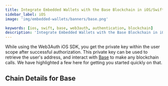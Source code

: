 ```yaml
---
title: Integrate Embedded Wallets with the Base Blockchain in iOS/Swift Applications
sidebar_label: iOS
image: 'img/embedded-wallets/banners/base.png'

keywords: [ios, swift, base, web3auth, authentication, blockchain]
description: 'Integrate Embedded Wallets with the Base Blockchain in iOS/Swift Applications | Embedded Wallets'
---
```



While using the Web3Auth iOS SDK, you get the private key within the user scope after successful authorization. This private key can be used to retrieve the user's address, and interact with [Base](https://base.org/) to make any blockchain calls. We have highlighted a few here for getting you started quickly on that.

## Chain Details for Base

<ChainDetailsBase />

<EVMInteraction />
